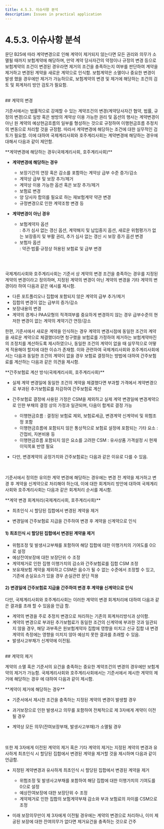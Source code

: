 ```yaml
---
title: 4.5.3. 이슈사항 분석
description: Issues in practical application
---
```


# 4.5.3. 이슈사항 분석

문단 B25에 따라 계약변경으로 인해 계약이 제거되지 않는다면 모든 권리와 의무가 소멸될 때까지 보험계약에 해당하며, 만약 계약 당사자간의 약정이나 규정의 변경 등으로 보험계약의 조건이 변경된 경우라면 제거의 조건을 충족하는지 여부를 판단하여 계약을 제거하고 변경된 계약을 새로운 계약으로 인식함. 보험계약은 소멸이나 중요한 변경이 발생 했을 경우에만 제거가 가능하므로, 보험계약의 변경 및 제거에 해당하는 조건의 검토 및 회계처리 방안 검토가 필요함.    &#x20;

<br/>
## 계약의 변경&#x20;

기준서에서는 법률적으로 강제할 수 있는 계약조건의 변경(계약당사자간 협약, 법률, 규정의 변경)으로 일방 혹은 쌍방의 계약상 이용 가능한 권리 및 옵션의 행사는 계약변경이 아닌 원 계약의 예상현금흐름의 일부를 형성하는 것으로 규정하여 이행현금흐름 추정치의 변동으로 처리할 것을 규정함. 따라서 계약변경에 해당하는 조건에 대한 실무적인 검토가 필요함. 이에 대하여 국제계리사회와 호주계리사회는 계약변경에 해당하는 경우에 대해서 다음과 같이 제안함.  &#x20;

<Callout severity="info">
**계약변경에 해당하는 경우(국제계리사회, 호주계리사회)**

* **계약변경에 해당하는 경우**
  * 보장기간의 연장 혹은 감소를 포함하는 계약상 급부 수준 증가/감소&#x20;
  * 계약상 급부 및 보장 추가/제거
  * 계약상 이용 가능한 옵션 혹은 보장 추가/제거
  * 보험료 변경&#x20;
  * 양 당사자 합의를 필요로 하는 재보험계약 약관 변경&#x20;
  * 규정변경으로 인한 계약조항 변경 등

* **계약변경이 아닌 경우**&#x20;
  * 보험계약자 옵션\
    : 추가 심사 없는 갱신 옵션, 계약해지 및 납입중지 옵션, 새로운 위험평가가 없는 보장중지 및 부활 권리, 추가 심사 없는 갱신 시 보장 증가 옵션 변경
  * 보험자 옵션\
    :  약관·법률·규정상 허용된 보험료 및 급부 변경  &#x20;
</Callout>

<br/><br/>
국제계리사회와 호주계리사회는 기준서 상 계약의 변경 조건을 충족하는 경우를 지정된 계약의 변경이라고 정의하며, 지정된 계약의 변경이 아닌 계약의 변경을 기타 계약의 변경이라 하여 다음과 같은 예시를 제시함.&#x20;

* 다른 포트폴리오나 집합에 포함되지 않은 계약의 급부 추가/제거&#x20;
* 집합의 변경이 없는 급부의 증가/감소
* 보장내용의 변경&#x20;
* 계약의 경계나 PAA모형의 적격여부를 중요하게 변경하지 않는 경우 급부수준의 현저한 변경이 없는 계약의 계약기간 연장/감소&#x20;

한편, 기준서에서 새로운 계약을 인식하는 경우 계약의 변경시점에 동일한 조건의 계약을 새로운 계약으로 체결했더라면 청구했을 보험료를 가정하여 제거하는 보험계약마진의 조정치를 계산하도록 제시하였으나, 동일한 조건의 계약이 없을 때 실무적으로 어떻게 적용해야 할지에 대한 이슈가 존재함. 이와 관련하여 국제계리사회와 호주계리사회에서는 다음과 동일한 조건의 계약이 없을 경우 보험료 결정하는 방법에 대하여 간주보험료를 계산하는 다음과 같은 의견을 제시함.  &#x20;

<Callout severity="info">
**간주보험료 계산 방식(국제계리사회, 호주계리사회)**

* 실제 계약 변경일에 동일한 조건의 계약을 체결했다면 부과할 가격에서 계약변경으로 부과된 추가보험료를 차감하여 간주보험료 계산  &#x20;

* 간주보험료 결정에 사용된 가정은 CSM을 제외하고 실제 계약 변경일에 변경계약으로 인한 부채의 결정 상의 가정과 일관되며, 다음이 합계로 결정 가능&#x20;
  * 이행현금흐름    : 결정된 보험료 제외, 보험료세금, 변경계약 신계약비 및 위험조정 포함&#x20;
  * 이행현금흐름에 포함되지 않은 통상적으로 보험료 설정에 포함되는 기타 요소    : 간접비, 자본비용 등&#x20;
  * 이행현금흐름 포함되지 않은 요소를 고려한 CSM    : 유사상품 가격설정 시 현재 이익목표 반영 필요&#x20;

* 다만, 변경계약의 공정가치와 간주보험료는 다음과 같은 이유로 다를 수 있음.

<CenterImg src="/ifrs/표4-41.png" width="500" caption="[변경계약의 공정가치와 간주보험료 비교]" />
</Callout>

<br/><br/>
기준서에서 정의한 유의한 계약 변경에 해당하는 경우에는 변경 전 계약을 제거하고 변경 후 계약을 신계약으로 처리해야 하는데, 이에 대한 회계처리 방안에 대하여 국제계리사회와 호주계리사회는 다음과 같은 회계처리 순서를 제시함.&#x20;

<Callout severity="info">
**계약 변경 회계처리(국제계리사회, 호주계리사회)**&#x20;

* 최초인식 시 할당된 집합에서 변경된 계약을 제거

* 변경일에 간주보험료 지급을 간주하여 변경 후 계약을 신계약으로 인식&#x20;
</Callout>

#### 1\) 최초인식 시 할당된 집합에서 변경된 계약을 제거

* 위험조정 및 발생사고부채를 포함하여 해당 집합에 대한 이행가치의 기여도를 0으로 설정&#x20;
* 예상잔여보장에 대한 보장단위 수 조정
* 계약제거로 인한 집행 이행가치의 감소와 간주보험료를 집합 CSM 조정&#x20;
* 보유재보험 계약을 제외하고 CSM은 음수가 될 수 없는 수준에서 조정할 수 있고, 기존에 손실요소가 있을 경우 손실관련 문단 적용 &#x20;

#### 2) 변경일에 간주보험료 지급을 간주하여 변경 후 계약을 신계약으로 인식 &#xD;

다만, 국제계리사회와 호주계리사회는 이러한 계약의 변경 회계처리에 대하여 다음과 같은 결과를 초래 할 수 있음을 언급 함.&#x20;

* 계약의 변경을 주로 추정치 변경으로 처리하는 기존의 회계처리방식과 상이함.
* 계약의 변경으로 부과된 추가보험료가 동일한 조건의 신계약에 부과한 것과 일관되지 않을 경우, 해당 과부족은 원보험계약자 집합에 영향을 미치고 신규 집합 내 변경계약의 측정에는 영향을 미치지 않아 예상치 못한 결과를 초래할 수 있음.
* 발생사고부채가 신계약에 이전됨. &#x20;

<br/>
## 계약의 제거&#x20;

계약의 소멸 혹은 기준서의 요건을 충족하는 중요한 계약조건의 변경의 경우에만 보험계약의 제거가 가능함. 국제계리사회와 호주계리사회에서는 기준서에서 제시한 계약의 제거에 해당하는 경우 에 대하여 다음과 같이 제시함.

<Callout severity="info">
**계약이 제거에 해당하는 경우**&#x20;

* 기준서에서 제시한 조건을 충족하는 지정된 계약의 변경이 발생할 경우&#x20;

* 과거보장으로 인한 발생사고 의무를 포함하여 전체적으로 제 3자에게 계약이 이전될 경우&#x20;

* 계약상 모든 의무(잔여보장부채, 발생사고부채)가 소멸될 경우&#x20;
</Callout>

<br/><br/>
또한 제 3자에게 이전된 계약의 제거 혹은 기타 계약의 제거는 지정된 계약의 변경과 유사하게 최초인식 시 할당된 집합에서 변경된 계약을 제거할 것을 제시하며 다음과 같이 언급함.&#x20;

* 지정된 계약변경과 유사하게 최초인식 시 할당된 집합에서 변경된 계약을 제거
  * 위험조정 및 발생사고부채를 포함하여 해당 집합에 대한 이행가치의 기여도를 0으로 설정
  * 예상잔여보장에 대한 보장단위 수 조정
  * 계약제거로 인한 집합의 보험계약부채 감소와 부과 보험료의 차이를 CSM으로 조정&#x20;

* 미래 보장의무만이 제 3자에게 이전될 경우에는 계약의 변경으로 처리하나, 이미 제공된 보장에 대한 잔여의무가 없다면 제거요건을 충족하는 것으로 간주   &#x20;
